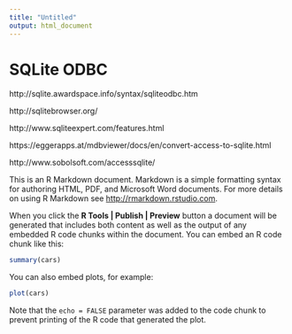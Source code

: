 ```yaml
---
title: "Untitled"
output: html_document
---
```


# SQLite ODBC

http://sqlite.awardspace.info/syntax/sqliteodbc.htm

http://sqlitebrowser.org/

http://www.sqliteexpert.com/features.html

https://eggerapps.at/mdbviewer/docs/en/convert-access-to-sqlite.html

http://www.sobolsoft.com/accesssqlite/

This is an R Markdown document. Markdown is a simple formatting syntax for authoring HTML, PDF, and Microsoft Word documents. For more details on using R Markdown see <http://rmarkdown.rstudio.com>.

When you click the **R Tools | Publish | Preview** button a document will be generated that includes both content as well as the output of any embedded R code chunks within the document. You can embed an R code chunk like this:

```r
summary(cars)
```

You can also embed plots, for example:

```r
plot(cars)
```

Note that the `echo = FALSE` parameter was added to the code chunk to prevent printing of the R code that generated the plot.
